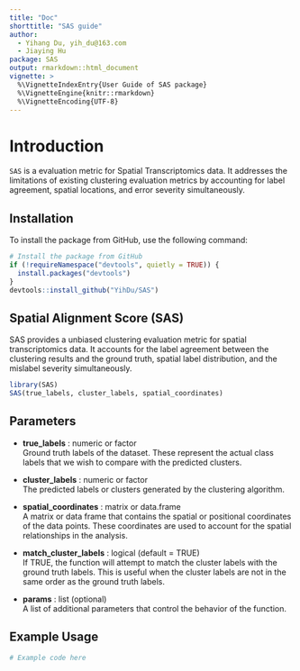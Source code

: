 ```yaml
---
title: "Doc"
shorttitle: "SAS guide"
author: 
  - Yihang Du, yih_du@163.com
  - Jiaying Hu
package: SAS
output: rmarkdown::html_document
vignette: >
  %\VignetteIndexEntry{User Guide of SAS package}
  %\VignetteEngine{knitr::rmarkdown}
  %\VignetteEncoding{UTF-8}
---
```


# Introduction

`SAS` is a evaluation metric for Spatial Transcriptomics data. It addresses the limitations of existing clustering evaluation metrics by accounting for label agreement, spatial
locations, and error severity simultaneously.

## Installation

To install the package from GitHub, use the following command:

```r
# Install the package from GitHub
if (!requireNamespace("devtools", quietly = TRUE)) {
  install.packages("devtools")
}
devtools::install_github("YihDu/SAS")
```

## Spatial Alignment Score (SAS)

SAS provides a unbiased clustering evaluation metric for spatial transcriptomics data. 
It accounts for the label agreement between the clustering results and the ground truth, spatial label distribution, and the mislabel severity simultaneously.

```r
library(SAS)
SAS(true_labels, cluster_labels, spatial_coordinates)
```

## Parameters
- **true_labels** : numeric or factor  
  Ground truth labels of the dataset. These represent the actual class labels that we wish to compare with the predicted clusters.

- **cluster_labels** : numeric or factor  
  The predicted labels or clusters generated by the clustering algorithm. 

- **spatial_coordinates** : matrix or data.frame  
  A matrix or data frame that contains the spatial or positional coordinates of the data points. These coordinates are used to account for the spatial relationships in the analysis.

- **match_cluster_labels** : logical (default = TRUE)  
  If TRUE, the function will attempt to match the cluster labels with the ground truth labels. This is useful when the cluster labels are not in the same order as the ground truth labels.  

- **params** : list (optional)  
  A list of additional parameters that control the behavior of the function. 

## Example Usage

```r
# Example code here
```

